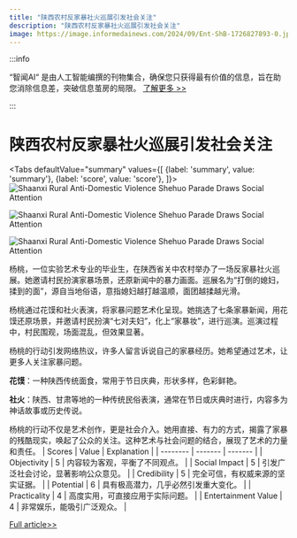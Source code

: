 ```yaml
---
title: "陕西农村反家暴社火巡展引发社会关注"
description: "陕西农村反家暴社火巡展引发社会关注"
image: https://image.informedainews.com/2024/09/Ent-ShB-1726827893-0.jpg
---
```



:::info

“智闻AI“ 是由人工智能编撰的刊物集合，确保您只获得最有价值的信息，旨在助您消除信息差，突破信息茧房的局限。  [了解更多 >>](/)

:::

# 陕西农村反家暴社火巡展引发社会关注


<Tabs
	defaultValue="summary"
	values={[
	{label: 'summary', value: 'summary'},
	{label: 'score', value: 'score'},
]}>
<TabItem value="summary">
<img
  src="https://image.informedainews.com/2024/09/Ent-ShB-1726827893-0.jpg"
  alt="Shaanxi Rural Anti-Domestic Violence Shehuo Parade Draws Social Attention"
/>

<img
  src="https://image.informedainews.com/2024/09/Ent-1Zz-1726827893-1.jpg"
  alt="Shaanxi Rural Anti-Domestic Violence Shehuo Parade Draws Social Attention"
/>

<img
  src="https://image.informedainews.com/2024/09/Ent-fzF-1726827893-2.jpg"
  alt="Shaanxi Rural Anti-Domestic Violence Shehuo Parade Draws Social Attention"
/>



杨桃，一位实验艺术专业的毕业生，在陕西省关中农村举办了一场反家暴社火巡展。她邀请村民扮演家暴场景，还原新闻中的暴力画面。巡展名为“打倒的媳妇，揉到的面”，源自当地俗语，意指媳妇越打越温顺，面团越揉越光滑。

杨桃通过花馍和社火表演，将家暴问题艺术化呈现。她挑选了七条家暴新闻，用花馍还原场景，并邀请村民扮演“七对夫妇”，化上“家暴妆”，进行巡演。巡演过程中，村民围观，场面混乱，但效果显著。

杨桃的行动引发网络热议，许多人留言诉说自己的家暴经历。她希望通过艺术，让更多人关注家暴问题。

**花馍**：一种陕西传统面食，常用于节日庆典，形状多样，色彩鲜艳。

**社火**：陕西、甘肃等地的一种传统民俗表演，通常在节日或庆典时进行，内容多为神话故事或历史传说。

杨桃的行动不仅是艺术创作，更是社会介入。她用直接、有力的方式，揭露了家暴的残酷现实，唤起了公众的关注。这种艺术与社会问题的结合，展现了艺术的力量和责任。
</TabItem>
<TabItem value="score">
	| Scores     | Value   | Explanation |
	| -------- | ------- | ------- |
	| Objectivity  | 5    | 内容较为客观，平衡了不同观点。    |
	| Social Impact | 5     | 引发广泛社会讨论，显著影响公众意见。    |
	| Credibility    | 5    | 完全可信，有权威来源的坚实证据。    |
	| Potential    | 6    | 具有极高潜力，几乎必然引发重大变化。    |
	| Practicality    | 4    | 高度实用，可直接应用于实际问题。    |
	| Entertainment Value    | 4    | 非常娱乐，能吸引广泛观众。    |
</TabItem>
</Tabs>

[Full article>>](https://www.thepaper.cn/newsDetail_forward_28794104)
